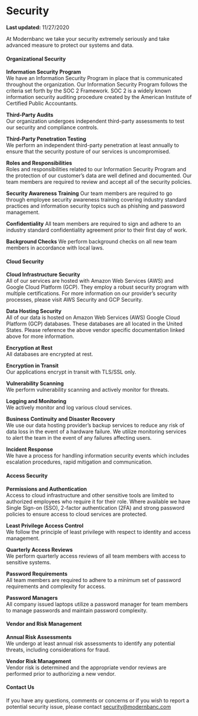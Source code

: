 # Security

**Last updated:** 11/27/2020

At Modernbanc we take your security extremely seriously and take advanced measure to protect our systems and data.

#### Organizational Security

**Information Security Program**  
We have an Information Security Program in place that is communicated throughout the organization. Our Information Security Program follows the criteria set forth by the SOC 2 Framework. SOC 2 is a widely known information security auditing procedure created by the American Institute of Certified Public Accountants.

**Third-Party Audits**  
Our organization undergoes independent third-party assessments to test our security and compliance controls.

**Third-Party Penetration Testing**  
We perform an independent third-party penetration at least annually to ensure that the security posture of our services is uncompromised.

**Roles and Responsibilities**  
Roles and responsibilities related to our Information Security Program and the protection of our customer’s data are well defined and documented. Our team members are required to review and accept all of the security policies.

**Security Awareness Training**
Our team members are required to go through employee security awareness training covering industry standard practices and information security topics such as phishing and password management.

**Confidentiality**
All team members are required to sign and adhere to an industry standard confidentiality agreement prior to their first day of work.

**Background Checks**
We perform background checks on all new team members in accordance with local laws.

#### Cloud Security

**Cloud Infrastructure Security**  
All of our services are hosted with Amazon Web Services (AWS) and Google Cloud Platform (GCP). They employ a robust security program with multiple certifications. For more information on our provider’s security processes, please visit AWS Security and GCP Security.

**Data Hosting Security**  
All of our data is hosted on Amazon Web Services (AWS) Google Cloud Platform (GCP) databases. These databases are all located in the United States. Please reference the above vendor specific documentation linked above for more information.

**Encryption at Rest**  
All databases are encrypted at rest.

**Encryption in Transit**  
Our applications encrypt in transit with TLS/SSL only.

**Vulnerability Scanning**  
We perform vulnerability scanning and actively monitor for threats.

**Logging and Monitoring**  
We actively monitor and log various cloud services.

**Business Continuity and Disaster Recovery**  
We use our data hosting provider’s backup services to reduce any risk of data loss in the event of a hardware failure. We utilize monitoring services to alert the team in the event of any failures affecting users.

**Incident Response**  
We have a process for handling information security events which includes escalation procedures, rapid mitigation and communication.

#### Access Security

**Permissions and Authentication**  
Access to cloud infrastructure and other sensitive tools are limited to authorized employees who require it for their role.
Where available we have Single Sign-on (SSO), 2-factor authentication (2FA) and strong password policies to ensure access to cloud services are protected.

**Least Privilege Access Control**  
We follow the principle of least privilege with respect to identity and access management.

**Quarterly Access Reviews**  
We perform quarterly access reviews of all team members with access to sensitive systems.

**Password Requirements**  
All team members are required to adhere to a minimum set of password requirements and complexity for access.

**Password Managers**  
All company issued laptops utilize a password manager for team members to manage passwords and maintain password complexity.

#### Vendor and Risk Management

**Annual Risk Assessments**  
We undergo at least annual risk assessments to identify any potential threats, including considerations for fraud.

**Vendor Risk Management**  
Vendor risk is determined and the appropriate vendor reviews are performed prior to authorizing a new vendor.

#### Contact Us

If you have any questions, comments or concerns or if you wish to report a potential security issue, please contact [security@modernbanc.com](mailto:security@modernbanc.com)

‍
